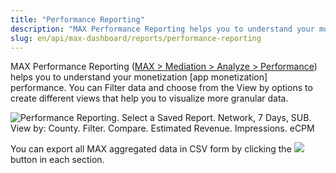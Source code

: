 ```yaml
---
title: "Performance Reporting"
description: "MAX Performance Reporting helps you to understand your monetization performance."
slug: en/api/max-dashboard/reports/performance-reporting
---
```

MAX Performance Reporting ([<UILabel>MAX &gt; Mediation &gt; Analyze &gt; Performance</UILabel>](https://dash.applovin.com/o/mediation/performance)) helps you to understand your <Glossary>monetization [app monetization]</Glossary> performance.
You can <UILabel>Filter</UILabel> data and choose from the <UILabel>View by</UILabel> options to create different views that help you to visualize more granular data.

![Performance Reporting. Select a Saved Report. Network, 7 Days, SUB. View by: County. Filter. Compare. Estimated Revenue. Impressions. eCPM](/images/performance-reporting-01.png)

<Callout type="tip">
You can export all MAX aggregated data in <Abbr>CSV</Abbr> form by clicking the <img style="display: inline-block; max-height: 1.5em; margin: 0; padding: 0;" src="/images/export.svg" /> button in each section.
</Callout>
